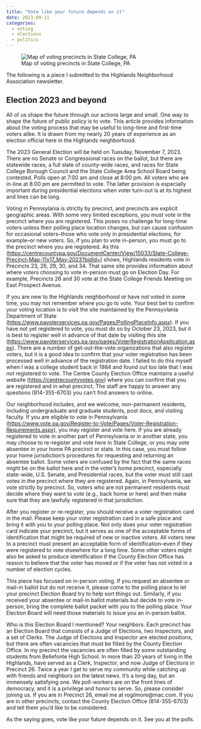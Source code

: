 ```yaml
---
title: "Vote like your future depends on it"
date: 2023-09-11
categories:
  - voting
  - elections
  - politics
---
```


![Map of voting precincts in State College, PA](state-college-precinct-map.png){fig-align="center"}

::: {.callout-note}

The following is a piece I submitted to the Highlands Neighborhood Association newsletter.

:::

## Election 2023 and beyond

All of us shape the future through our actions large and small. One way to shape the future of public policy is to vote. This article provides information about the voting process that may be useful to long-time and first-time voters alike. It is drawn from my nearly 20 years of experience as an election official here in the Highlands neighborhood. 

The 2023 General Election will be held on Tuesday, November 7, 2023. There are no Senate or Congressional races on the ballot, but there are statewide races, a full slate of county-wide races, and races for State College Borough Council and the State College Area School Board being contested. Polls open at 7:00 am and close at 8:00 pm. All voters who are in-line at 8:00 pm are permitted to vote. The latter provision is especially important during presidential elections when voter turn-out is at its highest and lines can be long.

Voting in Pennsylania is strictly by precinct, and precincts are explicit geographic areas. With some very limited exceptions, you must vote in the precinct where you are registered. This poses no challenge for long-time voters unless their polling place location changes, but can cause confusion for occasional voters--those who vote only in presidential elections, for example--or new voters. So, if you plan to vote in-person, you must go to the precinct where you are registered. As this (<https://centrecountypa.gov/DocumentCenter/View/15033/State-College-Precinct-Map-11x17_May-2023?bidId=>) shows, Highlands residents vote in Precincts 23, 26, 29, 30, and 34. That same site provides information about where voters choosing to vote in-person must go on Election Day. For example, Precincts 26 and 30 vote at the State College Friends Meeting on East Prospect Avenue.

If you are new to the Highlands neighborhood or have not voted in some time, you may not remember  where you go to vote. Your best bet to confirm your voting location is to visit the site maintained by the Pennsyvlania Department of State (<https://www.pavoterservices.pa.gov/Pages/PollingPlaceInfo.aspx>). If you have not yet registered to vote, you must do so by October 23, 2023, but it is best to register well in advance of that date by visiting this site (<https://www.pavoterservices.pa.gov/pages/VoterRegistrationApplication.aspx>). There are a number of get-out-the-vote organizations that also register voters, but it is a good idea to confirm that your voter registration has been processed well in advance of the registration date. I failed to do this myself when I was a college student back in 1984 and found out too late that I was *not* registered to vote. The Centre County Election Office maintains a useful website (<https://centrecountyvotes.gov>) where you can confirm that you are registered and in what precinct. The staff are happy to answer any questions (814-355-6703) you can't find answers to online.

Our neighborhood includes, and we welcome, non-permanent residents, including undergraduate and graduate students, post docs, and visiting faculty. If you are eligible to vote in Pennsylvania (<https://www.vote.pa.gov/Register-to-Vote/Pages/Voter-Registration-Requirements.aspx>), you may register and vote here. If you are already registered to vote in another part of Pennsylvania or in another state, you may choose to re-register and vote here in State College, or you may vote absentee in your home PA precinct or state. In this case, you must follow your home jurisdiction’s procedures for requesting and returning an absentee ballot. Some voters are confused by the fact that the same races might be on the ballot here and in the voter’s home precinct, especially state-wide, U.S. Senate, and Presidential races, but the voter must still cast votes in the precinct where they are registered. Again, in Pennsylvania, we vote strictly by precinct. So, voters who are not permanent residents must decide where they want to vote (e.g., back home or here) and then make sure that they are lawfully registered in that jurisdiction.

After you register or re-register, you should receive a voter registration card in the mail. Please keep your voter registration card in a safe place and bring it with you to your polling place. Not only does your voter registration card indicate your precinct, but it serves as one of the acceptable forms of identification that might be required of new or inactive voters. All voters new to a precinct must present an acceptable form of identification--even if they were registered to vote elsewhere for a long time. Some other voters might also be asked to produce identification if the County Election Office has reason to believe that the voter has moved or if the voter has not voted in a number of election cycles.

This piece has focused on in-person voting. If you request an absentee or mail-in ballot but do not receive it, please come to the polling place to let your precinct Election Board try to help sort things out. Similarly, if you received your absentee or mail-in ballot materials but decide to vote in-person, bring the complete ballot packet with you to the polling place. Your Election Board will need those materials to issue you an in-person ballot.

Who is this Election Board I mentioned? Your neighbors. Each precinct has an Election Board that consists of a Judge of Elections, two Inspectors, and a set of Clerks. The Judge of Elections and Inspector are elected positions, but there are often vacancies that must be filled by the County Election Office. In my precinct the vacancies are often filled by some outstanding students from Bellefonte High School. In more than 20 years of living in the Highlands, have served as a Clerk, Inspector, and now Judge of Elections in Precinct 26. Twice a year I get to serve my community while catching up with friends and neighbors on the latest news. It's a long day, but an immensely satisfying one. We poll-workers are on the front lines of democracy, and it is a privilege and honor to serve. So, please consider joining us. If you are in Precinct 26, email me at rogilmore\@mac.com. If you are in other precincts, contact the County Election Office (814-355-6703) and tell them you'd like to be considered.

As the saying goes, vote like your future depends on it. See you at the polls.
